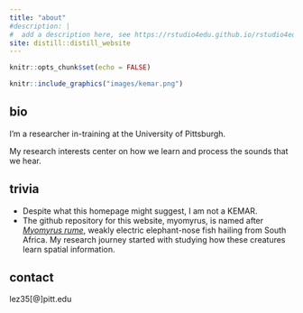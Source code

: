 ```yaml
---
title: "about"
#description: |
#  add a description here, see https://rstudio4edu.github.io/rstudio4edu-book/rmd-fancy.html
site: distill::distill_website
---
```


```r
knitr::opts_chunk$set(echo = FALSE)

```

```r
knitr::include_graphics("images/kemar.png")
```


## bio
I'm a researcher in-training at the University of Pittsburgh.

My research interests center on how we learn and process the sounds that we hear.


## trivia
- Despite what this homepage might suggest, I am not a KEMAR.
- The github repository for this website, myomyrus, is named after [*Myomyrus rume*](https://www.google.com/search?q=mormyrus+rume&source=lnms&tbm=isch&sa=X&ved=2ahUKEwi1z76A_sP9AhW3F1kFHd71BdQQ0pQJegQIBhAC&biw=1920&bih=937), weakly electric elephant-nose fish hailing from South Africa. My research journey started with studying how these creatures learn spatial information.



## contact
lez35[@]pitt.edu
